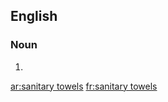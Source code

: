 ==English==

===Noun===
{{head|en|noun plural form}}

# {{plural of|sanitary towel|lang=en}}

[[ar:sanitary towels]]
[[fr:sanitary towels]]